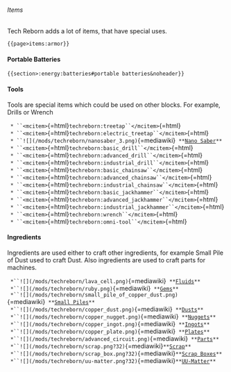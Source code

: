 ###### Items

Tech Reborn adds a lot of items, that have special uses.

```{=mediawiki}
{{page>items:armor}}
```
#### Portable Batteries

```{=mediawiki}
{{section>:energy:batteries#portable batteries&noheader}}
```
#### Tools

Tools are special items which could be used on other blocks. For
example, Drills or Wrench

` * ``<mcitem>`{=html}`techreborn:treetap``</mcitem>`{=html}\
` * ``<mcitem>`{=html}`techreborn:electric_treetap``</mcitem>`{=html}\
` * ``![](/mods/techreborn/nanosaber_3.png)`{=mediawiki}` **`[`Nano Saber`](items:nanosaber "wikilink")`**`\
` * ``<mcitem>`{=html}`techreborn:basic_drill``</mcitem>`{=html}\
` * ``<mcitem>`{=html}`techreborn:advanced_drill``</mcitem>`{=html}\
` * ``<mcitem>`{=html}`techreborn:industrial_drill``</mcitem>`{=html}\
` * ``<mcitem>`{=html}`techreborn:basic_chainsaw``</mcitem>`{=html}\
` * ``<mcitem>`{=html}`techreborn:advanced_chainsaw``</mcitem>`{=html}\
` * ``<mcitem>`{=html}`techreborn:industrial_chainsaw``</mcitem>`{=html}\
` * ``<mcitem>`{=html}`techreborn:basic_jackhammer``</mcitem>`{=html}\
` * ``<mcitem>`{=html}`techreborn:advanced_jackhammer``</mcitem>`{=html}\
` * ``<mcitem>`{=html}`techreborn:industrial_jackhammer``</mcitem>`{=html}\
` * ``<mcitem>`{=html}`techreborn:wrench``</mcitem>`{=html}\
` * ``<mcitem>`{=html}`techreborn:omni-tool``</mcitem>`{=html}

#### Ingredients

Ingredients are used either to craft other ingredients, for example
Small Pile of Dust used to craft Dust. Also ingredients are used to
craft parts for machines.

` *``![](/mods/techreborn/lava_cell.png)`{=mediawiki}` **`[`Fluids`](items:fluid "wikilink")`**`\
` *``![](/mods/techreborn/ruby.png)`{=mediawiki}` **`[`Gems`](items:gem "wikilink")`**`\
` *``![](/mods/techreborn/small_pile_of_copper_dust.png)`{=mediawiki}` **`[`Small Piles`](items:small_pile "wikilink")`**`\
` *``![](/mods/techreborn/copper_dust.png)`{=mediawiki}` **`[`Dusts`](items:dust "wikilink")`**`\
` *``![](/mods/techreborn/copper_nugget.png)`{=mediawiki}` **`[`Nuggets`](items:nugget "wikilink")`**`\
` *``![](/mods/techreborn/copper_ingot.png)`{=mediawiki}` **`[`Ingots`](items:ingot "wikilink")`**`\
` *``![](/mods/techreborn/copper_plate.png)`{=mediawiki}` **`[`Plates`](items:plate "wikilink")`**`\
` *``![](/mods/techreborn/advanced_circuit.png)`{=mediawiki}` **`[`Parts`](items:part "wikilink")`**`\
` *``![](/mods/techreborn/scrap.png?32)`{=mediawiki}`**`[`Scrap`](items:scrap "wikilink")`**`\
` *``![](/mods/techreborn/scrap_box.png?32)`{=mediawiki}`**`[`Scrap Boxes`](items:scrap_box "wikilink")`**`\
` *``![](/mods/techreborn/uu-matter.png?32)`{=mediawiki}`**`[`UU-Matter`](items:uu-matter "wikilink")`**`
